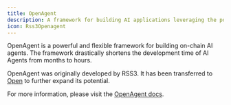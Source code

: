 ```yaml
---
title: OpenAgent
description: A framework for building AI applications leveraging the power of the Open Web.
icon: Rss3Openagent
---
```


OpenAgent is a powerful and flexible framework for building on-chain AI agents.
The framework drastically shortens the development time of AI Agents from months to hours.

OpenAgent was originally developed by RSS3.
It has been transferred to [Open](https://open.network) to further expand its potential.

For more information, please visit the [OpenAgent docs](https://docs.open.network/guide/openstack/openagent).
